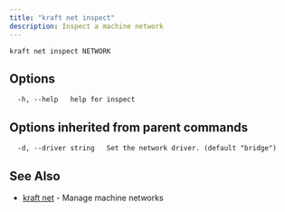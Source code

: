 ```yaml
---
title: "kraft net inspect"
description: Inspect a machine network
---
```


```console
kraft net inspect NETWORK
```

## Options

```text
  -h, --help   help for inspect
```

## Options inherited from parent commands

```text
  -d, --driver string   Set the network driver. (default "bridge")
```

## See Also

* [kraft net](kraft_net.md)	 - Manage machine networks

